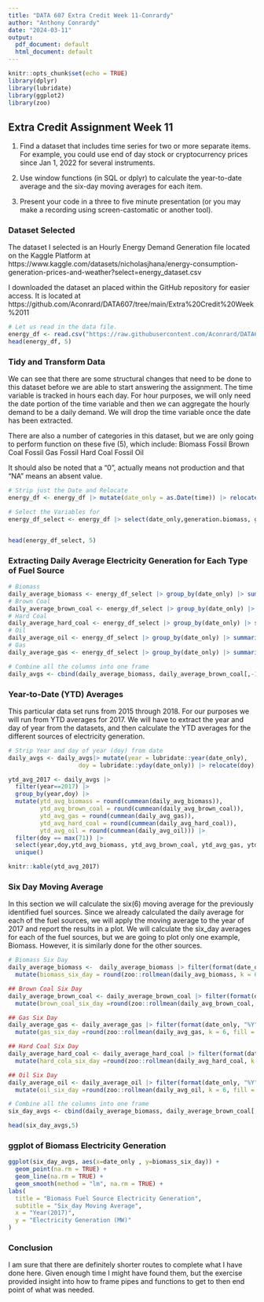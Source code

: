 ```yaml
---
title: "DATA 607 Extra Credit Week 11-Conrardy"
author: "Anthony Conrardy"
date: "2024-03-11"
output:
  pdf_document: default
  html_document: default
---
```


```r
knitr::opts_chunk$set(echo = TRUE)
library(dplyr)
library(lubridate)
library(ggplot2)
library(zoo)
```

## Extra Credit Assignment Week 11

1) Find a dataset that includes time series for two or more separate items.  For example, you could use end of day stock or cryptocurrency prices since Jan 1, 2022 for several instruments.

2) Use window functions (in SQL or dplyr) to calculate the year-to-date average and the six-day moving averages for each item.

3) Present your code in a three to five minute presentation  (or you may make a recording using screen-castomatic or another tool).

### Dataset Selected

The dataset I selected is an Hourly Energy Demand Generation file located on the Kaggle Platform at https://www.kaggle.com/datasets/nicholasjhana/energy-consumption-generation-prices-and-weather?select=energy_dataset.csv

I downloaded the dataset an placed within the GitHub repository for easier access.  It is located at https://github.com/Aconrard/DATA607/tree/main/Extra%20Credit%20Week%2011 


```r
# Let us read in the data file.
energy_df <- read.csv("https://raw.githubusercontent.com/Aconrard/DATA607/main/Extra%20Credit%20Week%2011/energy_dataset.csv")
head(energy_df, 5)
```

### Tidy and Transform Data

We can see that there are some structural changes that need to be done to this dataset before we are able to start answering the assignment.  The time variable is tracked in hours each day.  For hour purposes, we will only need the date portion of the time variable and then we can aggregate the hourly demand to be a daily demand. We will drop the time variable once the date has been extracted.

There are also a number of categories in this dataset, but we are only going to perform function on these five (5), which include:
Biomass
Fossil Brown Coal
Fossil Gas
Fossil Hard Coal
Fossil Oil

It should also be noted that a "0", actually means not production and that "NA" means an absent value.

```r
# Strip just the Date and Relocate
energy_df <- energy_df |> mutate(date_only = as.Date(time)) |> relocate(date_only)

# Select the Variables for 
energy_df_select <- energy_df |> select(date_only,generation.biomass, generation.fossil.brown.coal.lignite, generation.fossil.hard.coal, generation.fossil.oil, generation.fossil.gas)


head(energy_df_select, 5)
```
### Extracting Daily Average Electricity Generation for Each Type of Fuel Source

```r
# Biomass
daily_average_biomass <- energy_df_select |> group_by(date_only) |> summarize(daily_avg_biomass = round(mean(generation.biomass, na.rm = TRUE)))
# Brown Coal
daily_average_brown_coal <- energy_df_select |> group_by(date_only) |> summarize(daily_avg_brown_coal = round(mean(generation.fossil.brown.coal.lignite, na.rm = TRUE)))
# Hard Coal
daily_average_hard_coal <- energy_df_select |> group_by(date_only) |> summarize(daily_avg_hard_coal = round(mean(generation.fossil.hard.coal, na.rm = TRUE)))
# Oil
daily_average_oil <- energy_df_select |> group_by(date_only) |> summarize(daily_avg_oil = round(mean(generation.fossil.oil, na.rm = TRUE)))
# Gas
daily_average_gas <- energy_df_select |> group_by(date_only) |> summarize(daily_avg_gas = round(mean(generation.fossil.gas, na.rm = TRUE)))

# Combine all the columns into one frame 
daily_avgs <- cbind(daily_average_biomass, daily_average_brown_coal[,-1], daily_average_gas[,-1], daily_average_hard_coal[, -1], daily_average_oil[, -1])

```

### Year-to-Date (YTD) Averages

This particular data set runs from 2015 through 2018.  For our purposes we will run from YTD averages for 2017.  We will have to extract the year and day of year from the datasets, and then calculate the YTD averages for the different sources of electricity generation.


```r

# Strip Year and day of year (doy) from date
daily_avgs <- daily_avgs|> mutate(year = lubridate::year(date_only),
                    doy = lubridate::yday(date_only)) |> relocate(doy) |> relocate(year)

ytd_avg_2017 <- daily_avgs |> 
  filter(year==2017) |> 
  group_by(year,doy) |> 
  mutate(ytd_avg_biomass = round(cummean(daily_avg_biomass)),
         ytd_avg_brown_coal = round(cummean(daily_avg_brown_coal)),
         ytd_avg_gas = round(cummean(daily_avg_gas)),
         ytd_avg_hard_coal = round(cummean(daily_avg_hard_coal)),
         ytd_avg_oil = round(cummean(daily_avg_oil))) |> 
  filter(doy == max(71)) |> 
  select(year,doy,ytd_avg_biomass, ytd_avg_brown_coal, ytd_avg_gas, ytd_avg_hard_coal, ytd_avg_oil) |> 
  unique()

knitr::kable(ytd_avg_2017)
```

### Six Day Moving Average

In this section we will calculate the six(6) moving average for the previously identified fuel sources.  Since we already calculated the daily average for each of the fuel sources, we will apply the moving average to the year of 2017 and report the results in a plot.  We will calculate the six_day averages for each of the fuel sources, but we are going to plot only one example, Biomass.  However, it is similarly done for the other sources.

```r

# Biomass Six Day
daily_average_biomass <-  daily_average_biomass |> filter(format(date_only, "%Y") == "2017") |> 
  mutate(biomass_six_day = round(zoo::rollmean(daily_avg_biomass, k = 6, fill = NA)))

## Brown Coal Six Day
daily_average_brown_coal <- daily_average_brown_coal |> filter(format(date_only, "%Y") == "2017") |> 
  mutate(brown_coal_six_day =round(zoo::rollmean(daily_avg_brown_coal, k = 6, fill = NA)))

## Gas Six Day
daily_average_gas <- daily_average_gas |> filter(format(date_only, "%Y") == "2017") |> 
  mutate(gas_six_day =round(zoo::rollmean(daily_avg_gas, k = 6, fill = NA)))

## Hard Coal Six Day
daily_average_hard_coal <- daily_average_hard_coal |> filter(format(date_only, "%Y") == "2017") |> 
  mutate(hard_cola_six_day =round(zoo::rollmean(daily_avg_hard_coal, k = 6, fill = NA)))

## Oil Six Day
daily_average_oil <- daily_average_oil |> filter(format(date_only, "%Y") == "2017") |> 
  mutate(oil_six_day =round(zoo::rollmean(daily_avg_oil, k = 6, fill = NA)))

# Combine all the columns into one frame 
six_day_avgs <- cbind(daily_average_biomass, daily_average_brown_coal[,-1], daily_average_gas[,-1], daily_average_hard_coal[, -1], daily_average_oil[, -1])

head(six_day_avgs,5)

```

### ggplot of Biomass Electricity Generation
```r
ggplot(six_day_avgs, aes(x=date_only , y=biomass_six_day)) +
  geom_point(na.rm = TRUE) +
  geom_line(na.rm = TRUE) +
  geom_smooth(method = "lm", na.rm = TRUE) +
labs(
  title = "Biomass Fuel Source Electricity Generation",
  subtitle = "Six_day Moving Average",
  x = "Year(2017)",
  y = "Electricity Generation (MW)"
)

```
### Conclusion

I am sure that there are definitely shorter routes to complete what I have done here.  Given enough time I might have found them, but the exercise provided insight into how to frame pipes and functions to get to then end point of what was needed.